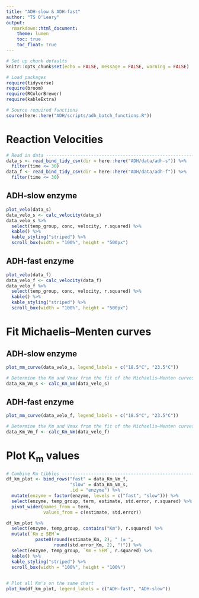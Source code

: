```yaml
---
title: "ADH-slow & ADH-fast"
author: "TS O'Leary"
output:
  rmarkdown::html_document:
    theme: lumen
    toc: true
    toc_float: true
---
```


```r
# Set up chunk defaults
knitr::opts_chunk$set(echo = FALSE, message = FALSE, warning = FALSE)

# Load packages
require(tidyverse)
require(broom)
require(RColorBrewer)
require(kableExtra)

# Source required functions
source(here::here("ADH/scripts/adh_batch_functions.R"))
```

# Reaction Velocities

```r
# Read in data -----------------------------------------------------------------
data_s <- read_bind_tidy_csv(dir = here::here("ADH/data/adh-s")) %>%
  filter(time <= 30)
data_f <- read_bind_tidy_csv(dir = here::here("ADH/data/adh-f")) %>%
  filter(time <= 30)
```

## ADH-slow enzyme

```r
plot_velo(data_s)
data_velo_s <- calc_velocity(data_s)
data_velo_s %>%
  select(temp_group, conc, velocity, r.squared) %>%
  kable() %>%
  kable_styling("striped") %>%
  scroll_box(width = "100%", height = "500px")
```

## ADH-fast enzyme

```r
plot_velo(data_f)
data_velo_f <- calc_velocity(data_f)
data_velo_f %>%
  select(temp_group, conc, velocity, r.squared) %>%
  kable() %>%
  kable_styling("striped") %>%
  scroll_box(width = "100%", height = "500px")
```

# Fit Michaelis–Menten curves

## ADH-slow enzyme

```r
plot_mm_curve(data_velo_s, legend_labels = c("18.5°C", "23.5°C"))
```

```r
# Determine the Km and Vmax from the fit of the Michaelis–Menten curves --------
data_Km_Vm_s <- calc_Km_Vm(data_velo_s)
```

## ADH-fast enzyme

```r
plot_mm_curve(data_velo_f, legend_labels = c("18.5°C", "23.5°C"))
```

```r
# Determine the Km and Vmax from the fit of the Michaelis–Menten curves --------
data_Km_Vm_f <- calc_Km_Vm(data_velo_f)
```

# Plot K<sub>m</sub> values

```r
# Combine Km tibbles -----------------------------------------------------------
df_km_plot <- bind_rows("fast" = data_Km_Vm_f, 
                        "slow" = data_Km_Vm_s, 
                        .id = "enzyme") %>%
  mutate(enzyme = factor(enzyme, levels = c("fast", "slow"))) %>%
  select(enzyme, temp_group, term, estimate, std.error, r.squared) %>%
  pivot_wider(names_from = term, 
              values_from = c(estimate, std.error))

df_km_plot %>%
  select(enzyme, temp_group, contains("Km"), r.squared) %>%
  mutate(`Km ± SEM`= 
           paste0(round(estimate_Km, 2), " (± ", 
                  round(std.error_Km, 2), ")")) %>%
  select(enzyme, temp_group, `Km ± SEM`, r.squared) %>%
  kable() %>%
  kable_styling("striped") %>%
  scroll_box(width = "100%", height = "100%")
  

# Plot all Km's on the same chart
plot_km(df_km_plot, legend_labels = c("ADH-fast", "ADH-slow"))
```

